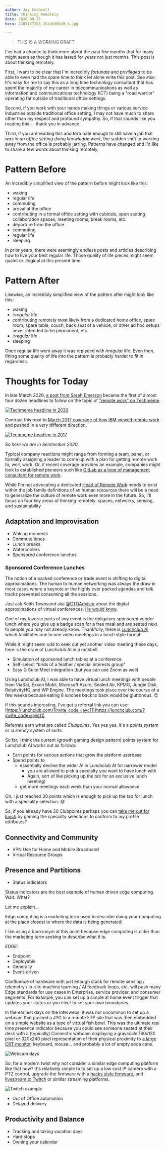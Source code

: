 ```yaml
---
author: Jay Cuthrell
title: Thinking Remotely 
date: 2020-09-21
hero: 2308137265_35a3e36bb9_k.jpg

---
```


> THIS IS A WORKING DRAFT 

I've had a chance to think more about the past few months that for many might seem as though it has lasted for years not just months. This post is about thinking remotely.

First, I want to be clear that I'm incredibly *fortunate* and *privileged* to be able to even had the spare time to think let alone write this post. See also: It's easy for me to say this as a long time technology consultant that has spent the majority of my career in telecommunications as well as information and communications technology (ICT) being a "road warrior" operating far outside of traditional office settings.

Second, if you work with your hands making things or various service industries outside traditional office setting, I may not have much to share other than my respect and profound sympathy. So, if that sounds like you reading this -- thank you in advance.

Third, if you are reading this and fortunate enough to still have a job that _was in an office setting doing knowledge work_, the sudden shift to working away from the office is probably jarring. Patterns have changed and I'd like to share a few words about thinking remotely.

# Pattern Before

An incredibly simplified view of the pattern before might look like this:

- waking
- regular life
- commuting
- arrival at the office
- contributing in a formal office setting with cubicals, open seating, collaboration spaces, meeting rooms, break rooms, etc.
- departure from the office
- commuting
- regular life
- sleeping

In prior years, there were seemingly endless posts and articles describing how to live your best regular life. Those quality of life pieces might seem quaint or illogical at this present time.

# Pattern After

Likewise, an incredibly simplified view of the pattern after might look like this:

- waking
- _irregular_ life
- contributing remotely most likely from a dedicated home office, spare room, spare table, couch, back seat of a vehicle, or other ad hoc setups never intended to be permanent, etc.
- _irregular_ life
- sleeping

Once regular life went away it was replaced with _irregular_ life. Even then, fitting some quality of life into the pattern is probably harder to fit in regardless.

# Thoughts for Today

In late March 2020, [a post from Sarah Emerson](https://www.techmeme.com/200307/p3#a200307p3) became the first of almost four dozen headlines to follow on the topic of ["remote work" on Techmeme](https://www.techmeme.com/search/d3results.jsp?q=%22remote+work%22&wm=false&start=48). 

[![Techmeme headline in 2020](2020-remote-work.png)](https://www.techmeme.com/200307/p3#a200307p3)

Contrast this post to [March 2017 coverage of how IBM viewed remote work](https://www.techmeme.com/170322/p5#a170322p5) and pushed in a very different direction.

[![Techmeme headline in 2017](2017-remote-work.png)](https://www.techmeme.com/170322/p5#a170322p5)

_So here we are in Semtember 2020._

Typical company reactions might range from forming a team, panel, or formally assigning a leader to come up with a plan for getting remote work to, well, work. Or, if recent coverage provides an example, companies might look to established pioneers such like [GitLab as a type of management consultant for remote work](https://www.techmeme.com/200913/p7#a200913p7).

While I'm not advocating a dedicated [Head of Remote Work](https://www.washingtonpost.com/business/2020/09/09/head-of-remote-work-jobs/) needs to exist within the job family definitions of an human resources there will be a need to generalize the culture of remote work even more in the future. So, I'll focus on four key areas of thinking remotely: spaces, networks, sensing, and sustainability

## Adaptation and Improvisation 

- Waking moments
- Commute times
- Lunch breaks
- Watercoolers
- Sponsored conference lunches

### Sponsored Conference Lunches

The notion of a packed conference or trade event is shifting to digital approximations. The human to human networking was always the draw in most cases where a keynote or the highly over packed agendas and talk tracks prevented consuming all the sessions.

Just ask Keith Townsend aka [@CTOAdvisor](https://twitter.com/CTOAdvisor) about the digital approximations of virtual conferences. [He would know](https://www.usatoday.com/story/tech/2020/05/09/conferences-events-remain-virtual-after-covid-19/5172896002/).

One of my favorite parts of any event is the obligatory sponsored vendor lunch where you give up a badge scan for a free meal and are seated next to people you may not already know. Thankfully, there is [Lunchclub AI](https://lunchclub.ai/home) which facilitates one to one video meetings in a lunch style format.

While it might seem odd to seek out yet another video meeting these days, here is the draw of Lunchclub AI in a nutshell:

- Simulation of sponsored lunch tables at a conference
- Self-select “birds of a feather / special interests group”
- Easy G Suite Meet integration (but you can use Zoom as well) 

Using Lunchclub AI, I was able to have virtual lunch meetings with people from ViaSat, Exxon Mobil, Microsoft Azure, Sealed Air, KPMG, Jungle Disk, RelativityHQ, and WP Engine. The meetings took place over the course of a few weeks because eating 8 lunches back to back would be gluttonous. :wink:

If this sounds interesting, I've got a referral link you can use: [https://lunchclub.com/?invite_code=jayc11](https://lunchclub.com/?invite_code=jayc11)

Referrals earn what are called _Clubpoints_. Yes yes yes. It's a _points system_ or currency system of sorts. 

So far, I think the current (growth gaming design pattern) points system for Lunchclub AI works out as follows:

- Earn points for various actions that grow the platform userbase
- Spend points to 
  - essentially decline the wider AI in Lunchclub AI for narrower model 
     - you are allowed to pick a specialty you want to have lunch with
     - Again, sort of like picking up the tab for an exclusive lunch meeting)
  - get more meetings each week than your normal allowance

Oh. I just reached 30 points which is enough to pick up the tab for lunch with a speciality selection. :smile:

So, if you already have 30 Clubpoints perhaps you can [take me out for lunch](https://lunchclub.ai/member/8de0fd77776f) by gaming the specialty selections to conform to my profile attributes?

## Connectivity and Community

- VPN Use for Home and Mobile Broadband
- Virtual Resource Groups

## Presence and Partitions

- Status indicators

Status indicators are the best example of human driven edge computing. Wait. What?

Let me explain...

Edge computing is a marketing term used to describe doing your computing at the place closest to where the data is being generated.

I like using a backronym at this point because edge computing is older than the marketing term seeking to describe what it is.

*EDGE:*

- Endpoint
- Deployable
- Generally
- Event-driven

Confluence of hardware with just enough stack for remote sensing / telemetry / in-situ machine learning / AI feedback loops, etc. will push many Edge standards for use cases in Enterprise, service provider, and consumer segments. For example, you can set up a simple at home event trigger that updates your status or you elect to set your own boundaries. 

In the earliest days on the Interwebs, it was not uncommon to set up a webcam that pushed a JPG to a remote FTP site that was then embedded on a simple website as a type of virtual fish bowl. This was the ultimate real time presence indicator because you could see someone seated at their desk with a (typically) Connectix webcam displaying a grayscale 160x120 pixel or 320x240 pixel representation of their physical proximity to [a large CRT monitor](https://500ish.com/44-lbs-de7852628df0), keyboard, mouse... and probably a lot of empty soda cans.

![Webcam days](32745888_64b8044504_o.jpg)

So, for a modern twist why not consider a similar edge computing platform like that now? It's relatively simple to to set up a low cost IP camera with a PTZ control, upgrade the firmware with a [hacks style firmware](https://github.com/EliasKotlyar/Xiaomi-Dafang-Hacks), and [livestream to Twitch](https://gist.github.com/JayCuthrell/78dbeac6b7e5ea0f00e7f40c0a1a0f68) or similar streaming platforms.

![Twitch example](twitch.png)


- Out of Office automation
- Delayed delivery

## Productivity and Balance

- Tracking and taking vacation days
- Hard stops
- Owning your calendar
